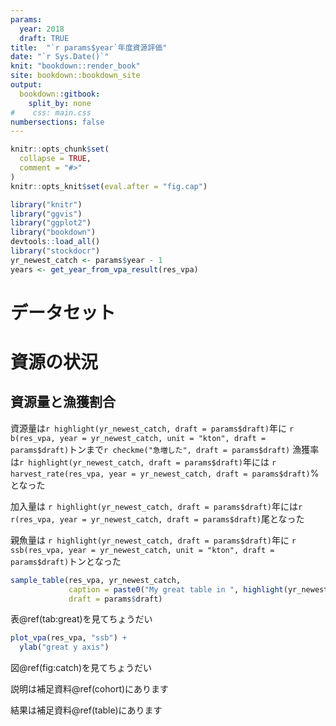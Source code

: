```yaml
---
params:
  year: 2018
  draft: TRUE
title:  "`r params$year`年度資源評価"
date: "`r Sys.Date()`"
knit: "bookdown::render_book"
site: bookdown::bookdown_site
output:
  bookdown::gitbook:
    split_by: none
#    css: main.css
numbersections: false
---
```


```r
knitr::opts_chunk$set(
  collapse = TRUE,
  comment = "#>"
)
knitr::opts_knit$set(eval.after = "fig.cap")
```

```r
library("knitr")
library("ggvis")
library("ggplot2")
library("bookdown")
devtools::load_all()
library("stockdocr")
yr_newest_catch <- params$year - 1
years <- get_year_from_vpa_result(res_vpa)
```
# データセット
# 資源の状況
## 資源量と漁獲割合


資源量は`r highlight(yr_newest_catch, draft = params$draft)`年に
`r b(res_vpa, year = yr_newest_catch, unit = "kton", draft = params$draft)`トンまで`r checkme("急増した", draft = params$draft)`
漁獲率は`r highlight(yr_newest_catch, draft = params$draft)`年には
`r harvest_rate(res_vpa, year = yr_newest_catch, draft = params$draft)`%となった

加入量は
`r highlight(yr_newest_catch, draft = params$draft)`年には`r r(res_vpa, year = yr_newest_catch, draft = params$draft)`尾となった

親魚量は
`r highlight(yr_newest_catch, draft = params$draft)`年に
`r ssb(res_vpa, year = yr_newest_catch, unit = "kton", draft = params$draft)`トンとなった

```r
sample_table(res_vpa, yr_newest_catch,
             caption = paste0("My great table in ", highlight(yr_newest_catch, draft = params$draft)),
             draft = params$draft)
```

表\@ref(tab:great)を見てちょうだい

```r
plot_vpa(res_vpa, "ssb") +
  ylab("great y axis")
```

図\@ref(fig:catch)を見てちょうだい

説明は補足資料\@ref(cohort)にあります

結果は補足資料\@ref(table)にあります

